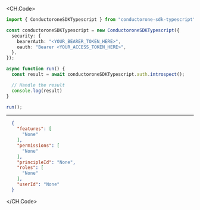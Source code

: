 
<CH.Code>
```typescript Introspect.ts
import { ConductoroneSDKTypescript } from "conductorone-sdk-typescript";

const conductoroneSDKTypescript = new ConductoroneSDKTypescript({
  security: {
    bearerAuth: "<YOUR_BEARER_TOKEN_HERE>",
    oauth: "Bearer <YOUR_ACCESS_TOKEN_HERE>",
  },
});

async function run() {
  const result = await conductoroneSDKTypescript.auth.introspect();

  // Handle the result
  console.log(result)
}

run();
```
---

```json Example Response
  {
    "features": [
      "None"
    ],
    "permissions": [
      "None"
    ],
    "principleId": "None",
    "roles": [
      "None"
    ],
    "userId": "None"
  }
```
</CH.Code>
